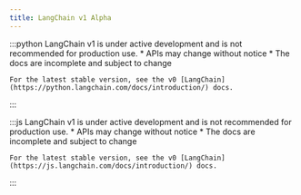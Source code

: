 ```yaml
---
title: LangChain v1 Alpha
---
```


:::python
<Warning>
    LangChain v1 is under active development and is not recommended for production use.
    * APIs may change without notice
    * The docs are incomplete and subject to change

    For the latest stable version, see the v0 [LangChain](https://python.langchain.com/docs/introduction/) docs.
</Warning>
:::

:::js
<Warning>
    LangChain v1 is under active development and is not recommended for production use.
    * APIs may change without notice
    * The docs are incomplete and subject to change

    For the latest stable version, see the v0 [LangChain](https://js.langchain.com/docs/introduction/) docs.
</Warning>
:::

